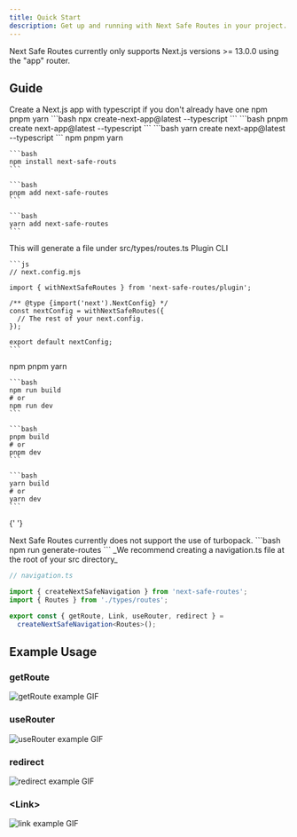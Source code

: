 ```yaml
---
title: Quick Start
description: Get up and running with Next Safe Routes in your project.
---
```


<Note title='Supported Versions' type='info'>
  Next Safe Routes currently only supports Next.js versions >= 13.0.0 using the
  "app" router.
</Note>

## Guide

<Tabs defaultValue='npm'>
<Stepper>
<StepperItem title='Create Next App'>
Create a Next.js app with typescript if you don't already have one
    
  <TabsList>
    <TabsTrigger value='npm'>npm</TabsTrigger>
    <TabsTrigger value='pnpm'>pnpm</TabsTrigger>
    <TabsTrigger value='yarn'>yarn</TabsTrigger>
  </TabsList>
  <TabsContent value='npm'>
    ```bash
    npx create-next-app@latest --typescript 
    ```
  </TabsContent>
  <TabsContent value='pnpm'>
    ```bash 
    pnpm create next-app@latest --typescript
    ```
  </TabsContent>
  <TabsContent value='yarn'>
    ```bash 
    yarn create next-app@latest --typescript
    ```
  </TabsContent>

</StepperItem>

<StepperItem title='Install Next Safe Routes'>

  <TabsList>
    <TabsTrigger value='npm'>npm</TabsTrigger>
    <TabsTrigger value='pnpm'>pnpm</TabsTrigger>
    <TabsTrigger value='yarn'>yarn</TabsTrigger>
  </TabsList>
  <TabsContent value='npm'>

    ```bash
    npm install next-safe-routs
    ```

  </TabsContent>
  <TabsContent value='pnpm'>

    ```bash
    pnpm add next-safe-routes
    ```

  </TabsContent>
  <TabsContent value='yarn'>

    ```bash
    yarn add next-safe-routes
    ```

  </TabsContent>

</StepperItem>

<StepperItem title='Generate Routes Type'>
This will generate a file under src/types/routes.ts

<Tabs defaultValue='plugin' >
  <TabsList>
    <TabsTrigger value='plugin'>Plugin</TabsTrigger>
    <TabsTrigger value='cli'>CLI</TabsTrigger>
  </TabsList>
  <TabsContent value='plugin'>

    ```js
    // next.config.mjs

    import { withNextSafeRoutes } from 'next-safe-routes/plugin';

    /** @type {import('next').NextConfig} */
    const nextConfig = withNextSafeRoutes({
      // The rest of your next.config.
    });

    export default nextConfig;
    ```

<Tabs defaultValue='npm'>
  <TabsList>
    <TabsTrigger value='npm'>npm</TabsTrigger>
    <TabsTrigger value='pnpm'>pnpm</TabsTrigger>
    <TabsTrigger value='yarn'>yarn</TabsTrigger>
  </TabsList>
  <TabsContent value='npm'>

    ```bash
    npm run build
    # or
    npm run dev
    ```

  </TabsContent>
  <TabsContent value='pnpm'>

    ```bash
    pnpm build
    # or
    pnpm dev
    ```

  </TabsContent>
  <TabsContent value='yarn'>

    ```bash
    yarn build
    # or
    yarn dev
    ```

  </TabsContent>
</Tabs>

{' '}

<Note title='Turbopack Support' type='warning'>
  Next Safe Routes currently does not support the use of turbopack.
</Note>

  </TabsContent>
  <TabsContent value='cli'>
    ```bash 
    npm run generate-routes
    ```

  </TabsContent>
</Tabs>

</StepperItem>

<StepperItem title='Create Navigation Utils'>
_We recommend creating a navigation.ts file at the root of your src directory_

```ts
// navigation.ts

import { createNextSafeNavigation } from 'next-safe-routes';
import { Routes } from './types/routes';

export const { getRoute, Link, useRouter, redirect } =
  createNextSafeNavigation<Routes>();
```

</StepperItem>
</Stepper>
</Tabs>

## Example Usage

### getRoute

![getRoute example GIF](/get-route-example.gif)

### useRouter

![useRouter example GIF](/use-router-example.gif)

### redirect

![redirect example GIF](/redirect-example.gif)

### \<Link>

![link example GIF](/link-example.gif)
